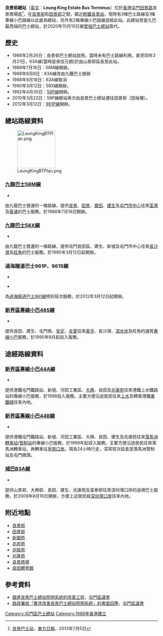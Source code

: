 
{{Infobox HK Bus terminus 
| image= Leung King Estate Bus Terminus.JPG
| name= 良景邨總站 <br> Leung King Estate Bus Terminus
| district= [[屯門區|屯門區]]
| area='''[[九巴|九巴]]'''<br />-良景/田景/建生<br />'''城巴'''<br />-田景/良景/寶田
| street= [[田景路|田景路]]30號
| opendate= {{start date and age|1988|2|26}}
| terminate= [[九巴|九巴]]：[[九龍巴士58M線|58M]]、[[九龍巴士58X線|58X]]、[[過海隧道巴士961P線|961P]]線<br>[[專線小巴|專線小巴]]：48S線
| via= [[九巴|九巴]]：[[九龍巴士258D線|258D]]<BR>[[城巴|城巴]]：[[城巴B3A線|B3A]]<BR>[[專線小巴|專線小巴]]：44A、44B線
| feeder= [[香港輕鐵|輕鐵]] [[良景站|良景站]]
| nearbystreets= [[鳴琴路|鳴琴路]]、[[青田路|青田路]]
| nearbysights= [[良景商場|良景商場]]、[[良田體育館|良田體育館]]
| notes= 
| bgcolor= green
| fontcolor=white
| alternative= -
}}

'''良景邨總站'''（[[英文|英文]]：'''Leung King Estate Bus Terminus'''）位於[[香港|香港]][[屯門|屯門]][[田景路|田景路]]良景商場底<ref>[http://orientaldaily.on.cc/cnt/news/20130705/00196_003.html 良景巴士站]，[[東方日報|東方日報]]，2013年7月5日</ref>，在[[良景邨|良景邨]]和[[田景邨|田景邨]]之間，鄰近[[香港輕鐵|輕鐵]][[良景站|良景站]]，現時有3條巴士路線及1條專線小巴路線以此處為總站，另外有2條專線小巴路線途經此站。此總站曾是九巴最西端的巴士總站，於2020年10月10日被[[曾咀|曾咀巴士總站]]取代。

==歷史==
*1988年2月26日：良景邨巴士總站啟用，當時未有巴士路線利用，直至同年3月21日，63A線(當時是來往元朗)於由山景邨延長至此站。
*1988年7月16日：58M線開辦。
*1988年8月8日：63A線改由九鐵巴士接辦
*1988年9月18日：63A線取消
*1990年3月12日：58X線開辦。
*1992年4月30日：[[九龍巴士58P線|58P線]]開辦。
*2010年3月22日：58P線總站再次由良景巴士總站遷往田景邨（田裕樓）。
*2012年3月12日：[[過海隧道巴士961P線|961P線]]開辦。

==總站路線資料==
[[File:LeungKingBTPlan.png|125px]]
===[[九龍巴士58M線|九龍巴士58M線]]===
*{{HK Bus Route KLNT|58M|inline}}
由九龍巴士營運的一條路線，提供[[良景邨|良景]]、[[田景邨|田景]]、[[寶田邨|寶田]]、[[建生邨|建生]]及[[屯門市中心|屯門市中心]]往來[[荃灣|荃灣]]及[[葵涌|葵涌]]的巴士服務。於1988年7月16日開辦。

===[[九龍巴士58X線|九龍巴士58X線]]===
*{{HK Bus Route KLNT|58X|inline}}
由九龍巴士營運的一條路線，提供屯門良田區、建生、新墟及屯門市中心往來[[長沙灣|長沙灣]]及[[旺角|旺角]]的巴士服務。於1990年3月12日起開辦。

===過海隧道巴士961P、961S線===
;{{CHT|961P}}
*{{HK Bus Route Cross Harbour|961P|inline}}
;{{CHT|961S}}
*{{HK Bus Route Cross Harbour|961S|inline}}
為[[過海隧道巴士961線|過海隧道巴士961線]]特別班次服務，於2012年3月12日起開辦。

===[[新界區專線小巴48S線|新界區專線小巴48S線]]===
*{{HK MiniBus Route NT Show:48S|format=inline}}
提供良田、建生、屯門南、[[安定邨|安定]]、[[友愛邨|友愛]]往來[[美孚_(香港)|美孚]]、長沙灣、[[深水埗|深水埗]]及旺角的通宵[[香港小巴|專線小巴]]服務，於1990年8月起投入服務。

==途經路線資料==
===[[新界區專線小巴44A線|新界區專線小巴44A線]]===
*{{HK MiniBus Route NT Show:44A|format=inline}}
提供港鐵屯門鐵路站、新墟、河田工業區、[[大興邨|大興]]、良田及[[兆康苑|兆康苑]]往來港鐵上水鐵路站的專線小巴服務，於1998投入服務。主要方便沿途居民往來[[上水|上水]]及轉乘港鐵[[東鐵綫|東鐵綫]]往來內地。 

===[[新界區專線小巴44B線|新界區專線小巴44B線]]===
*{{HK MiniBus Route NT Show:44B|format=inline}}
提供港鐵屯門鐵路站、新墟、河田工業區、大興、良田、建生及兆康苑往來[[落馬洲公共交通轉車站|落馬洲轉車站]]/[[落馬洲管制站|管制站]]的專線小巴服務，於1999年起投入服務。主要方便沿途居民往來落馬洲轉車站，再轉車往[[皇崗口岸|皇崗口岸]]。現為24小時行走，深宵班次延長至落馬洲管制站及屯門碼頭。

===[[城巴B3A線|城巴B3A線]]===
*{{HK Bus Route KLNT|B3A|inline}}
提供山景邨、大興邨、良田、建生、兆康苑及富泰邨往來深圳灣口岸的過境巴士服務，於2008年8月16日開辦，方便上述居民經[[深圳灣口岸|深圳灣口岸]]往來內地。

==附近地點==
*[[良景邨|良景邨]]
*[[田景邨|田景邨]]
*[[新圍苑|新圍苑]]
*[[兆邦苑|兆邦苑]]
*[[兆畦苑|兆畦苑]]
*[[兆隆苑|兆隆苑]]
*[[良景商場|良景商場]]
*[[良田體育館|良田體育館]]

== 參考資料 ==
{{reflist}}
*[http://www.districtcouncils.gov.hk/tm/doc/2012_2015/tc/dc_meetings_doc/790/dc_2012_a051.pdf 跟進良景巴士總站照明系統的改善工程]，[[屯門區議會|屯門區議會]]
*[http://www.districtcouncils.gov.hk/tm/doc/2012_2015/tc/committee_meetings_doc/97/4355/cihc_2012_011a.pdf 路政署就「要求改善良景巴士總站照明系統」的書面回應]，[[屯門區議會|屯門區議會]]

{{香港屯門區巴士總站列表}}

[[Category:屯門區巴士總站|Category:屯門區巴士總站]]

[[Category:1988年香港建立|Category:1988年香港建立]]